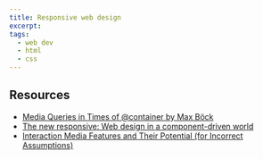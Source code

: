 ```yaml
---
title: Responsive web design
excerpt: 
tags: 
  - web dev
  - html
  - css
---
```


## Resources

- [Media Queries in Times of @container by Max Böck](https://mxb.dev/blog/media-queries-in-times-of-container-queries/)
- [The new responsive: Web design in a component-driven world](https://web.dev/new-responsive/)
- [Interaction Media Features and Their Potential (for Incorrect Assumptions)](https://css-tricks.com/interaction-media-features-and-their-potential-for-incorrect-assumptions/)